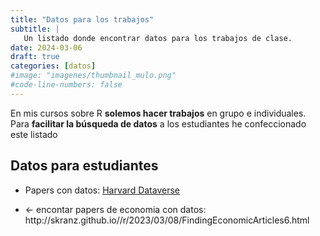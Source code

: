 ```yaml
---
title: "Datos para los trabajos"
subtitle: | 
   Un listado donde encontrar datos para los trabajos de clase.
date: 2024-03-06
draft: true
categories: [datos]
#image: "imagenes/thumbnail_mulo.png"
#code-line-numbers: false
---
```



En mis cursos sobre R **solemos hacer trabajos** en grupo e individuales. Para **facilitar la búsqueda de datos** a los estudiantes he confeccionado este listado


## Datos para estudiantes



- Papers con datos: [Harvard Dataverse](https://dataverse.harvard.edu/)

- <- encontar papers de economia con datos: http://skranz.github.io//r/2023/03/08/FindingEconomicArticles6.html